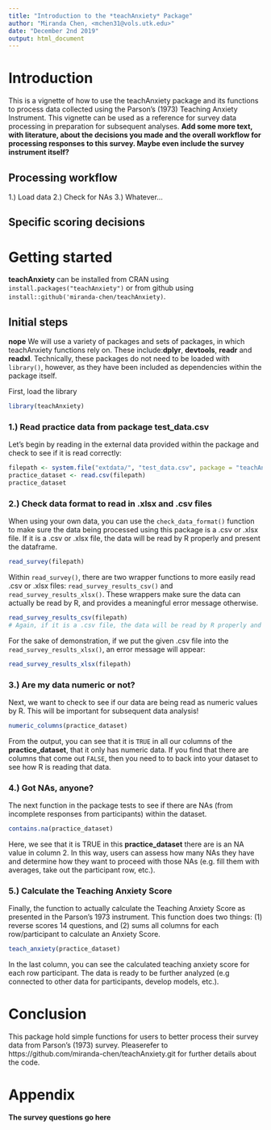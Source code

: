 ```yaml
---
title: "Introduction to the *teachAnxiety* Package"
author: "Miranda Chen, <mchen31@vols.utk.edu>"
date: "December 2nd 2019"
output: html_document
---
```


# Introduction

This is a vignette of how to use the teachAnxiety package and its functions to process data collected using the Parson's (1973) Teaching Anxiety Instrument. This vignette can be used as a reference for survey data processing in preparation for subsequent analyses. 
**Add some more text, with literature, about the decisions you made and the overall workflow for processing responses to this survey. Maybe even include the survey instrument itself?**

## Processing workflow

1.) Load data
2.) Check for NAs
3.) Whatever...

## Specific scoring decisions


# Getting started

**teachAnxiety** can be installed from CRAN using `install.packages("teachAnxiety")` or from github using `install::github('miranda-chen/teachAnxiety)`.

## Initial steps  


**nope** We will use a variety of packages and sets of packages, in which teachAnxiety functions rely on. These include:**dplyr**, **devtools**, **readr** and **readxl**. Technically, these packages do not need to be loaded with `library()`, however, as they have been included as dependencies within the package itself.


First, load the library
```r
library(teachAnxiety)
```

### 1.) Read practice data from package **test_data.csv**

Let's begin by reading in the external data provided within the package and check to see if it is read correctly:
```r
filepath <- system.file("extdata/", "test_data.csv", package = "teachAnxiety")
practice_dataset <- read.csv(filepath)
practice_dataset
```

### 2.) Check data format to read in .xlsx and .csv files

When using your own data, you can use the `check_data_format()` function to make sure the data being processed using this package is a .csv or .xlsx file. 
If it is a .csv or .xlsx file, the data will be read by R properly and present the dataframe.

```r
read_survey(filepath) 
```

Within `read_survey()`, there are two wrapper functions to more easily read .csv or .xlsx files: `read_survey_results_csv()` and `read_survey_results_xlsx()`. These wrappers make sure the data can actually be read by R, and provides a meaningful error message otherwise.

```r
read_survey_results_csv(filepath) 
# Again, if it is a .csv file, the data will be read by R properly and present the dataframe
```

For the sake of demonstration, if we put the given .csv file into the `read_survey_results_xlsx()`, an error message will appear:
```r
read_survey_results_xlsx(filepath)
```


### 3.) Are my data numeric or not?

Next, we want to check to see if our data are being read as numeric values by R. This will be important for subsequent data analysis! 

```r
numeric_columns(practice_dataset)
```

From the output, you can see that it is `TRUE` in all our columns of the **practice_dataset**, that it only has numeric data. If you find that there are columns that come out `FALSE`, then you need to to back into your dataset to see how R is reading that data. 


### 4.) Got NAs, anyone?

The next function in the package tests to see if there are NAs (from incomplete responses from participants) within the dataset. 

```r
contains.na(practice_dataset)
```

Here, we see that it is TRUE in this **practice_dataset** there are is an NA value in column 2. In this way, users can assess how many NAs they have and determine how they want to proceed with those NAs (e.g. fill them with averages, take out the participant row, etc.).

### 5.) Calculate the Teaching Anxiety Score

Finally, the function to actually calculate the Teaching Anxiety Score as presented in the Parson's 1973 instrument. This function does two things: (1) reverse scores 14 questions, and (2) sums all columns for each row/participant to calculate an Anxiety Score.

```r
teach_anxiety(practice_dataset)
```

In the last column, you can see the calculated teaching anxiety score for each row participant. The data is ready to be further analyzed (e.g connected to other data for participants, develop models, etc.).

# Conclusion
This package hold simple functions for users to better process their survey data from Parson's (1973) survey. Pleaserefer to https://github.com/miranda-chen/teachAnxiety.git for further details about the code.  

# Appendix

**The survey questions go here**
